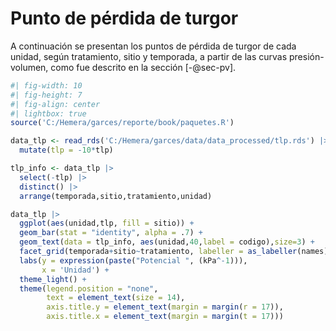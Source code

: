 # Punto de pérdida de turgor

A continuación se presentan los puntos de pérdida de turgor de cada unidad, según tratamiento, sitio y temporada, a partir de las curvas presión-volumen, como fue descrito en la sección [-@sec-pv].

```r
#| fig-width: 10
#| fig-height: 7
#| fig-align: center
#| lightbox: true
source('C:/Hemera/garces/reporte/book/paquetes.R')

data_tlp <- read_rds('C:/Hemera/garces/data/data_processed/tlp.rds') |>
  mutate(tlp = -10*tlp)

tlp_info <- data_tlp |>
  select(-tlp) |>
  distinct() |>
  arrange(temporada,sitio,tratamiento,unidad)

data_tlp |>
  ggplot(aes(unidad,tlp, fill = sitio)) +
  geom_bar(stat = "identity", alpha = .7) +
  geom_text(data = tlp_info, aes(unidad,40,label = codigo),size=3) +
  facet_grid(temporada+sitio~tratamiento, labeller = as_labeller(names)) +
  labs(y = expression(paste("Potencial ", (kPa^-1))),
       x = 'Unidad') +
  theme_light() +
  theme(legend.position = "none",
        text = element_text(size = 14),
        axis.title.y = element_text(margin = margin(r = 17)),
        axis.title.x = element_text(margin = margin(t = 17)))


```

